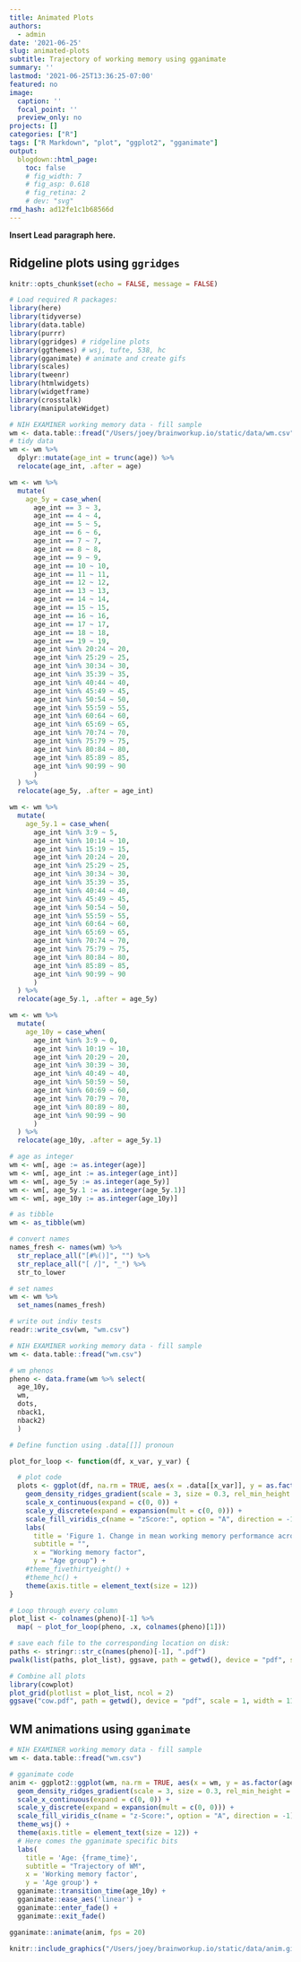 ```yaml
---
title: Animated Plots
authors:
  - admin
date: '2021-06-25'
slug: animated-plots
subtitle: Trajectory of working memory using gganimate
summary: ''
lastmod: '2021-06-25T13:36:25-07:00'
featured: no
image:
  caption: ''
  focal_point: ''
  preview_only: no
projects: []
categories: ["R"]
tags: ["R Markdown", "plot", "ggplot2", "gganimate"]
output:
  blogdown::html_page:
    toc: false
    # fig_width: 7
    # fig_asp: 0.618
    # fig_retina: 2
    # dev: "svg"
rmd_hash: ad12fe1c1b68566d
---
```


**Insert Lead paragraph here.**

## Ridgeline plots using `ggridges`

```r
knitr::opts_chunk$set(echo = FALSE, message = FALSE)
```

```r
# Load required R packages:
library(here)
library(tidyverse)
library(data.table)
library(purrr)
library(ggridges) # ridgeline plots
library(ggthemes) # wsj, tufte, 538, hc
library(gganimate) # animate and create gifs
library(scales)
library(tweenr)
library(htmlwidgets)
library(widgetframe)
library(crosstalk)
library(manipulateWidget)
```

```r
# NIH EXAMINER working memory data - fill sample
wm <- data.table::fread("/Users/joey/brainworkup.io/static/data/wm.csv")
# tidy data
wm <- wm %>%
  dplyr::mutate(age_int = trunc(age)) %>%
  relocate(age_int, .after = age)

wm <- wm %>%
  mutate(
    age_5y = case_when(
      age_int == 3 ~ 3,
      age_int == 4 ~ 4,
      age_int == 5 ~ 5,
      age_int == 6 ~ 6,
      age_int == 7 ~ 7,
      age_int == 8 ~ 8,
      age_int == 9 ~ 9,
      age_int == 10 ~ 10,
      age_int == 11 ~ 11,
      age_int == 12 ~ 12,
      age_int == 13 ~ 13,
      age_int == 14 ~ 14,
      age_int == 15 ~ 15,
      age_int == 16 ~ 16,
      age_int == 17 ~ 17,
      age_int == 18 ~ 18,
      age_int == 19 ~ 19,
      age_int %in% 20:24 ~ 20,
      age_int %in% 25:29 ~ 25,
      age_int %in% 30:34 ~ 30,
      age_int %in% 35:39 ~ 35,
      age_int %in% 40:44 ~ 40,
      age_int %in% 45:49 ~ 45,
      age_int %in% 50:54 ~ 50,
      age_int %in% 55:59 ~ 55,
      age_int %in% 60:64 ~ 60,
      age_int %in% 65:69 ~ 65,
      age_int %in% 70:74 ~ 70,
      age_int %in% 75:79 ~ 75,
      age_int %in% 80:84 ~ 80,
      age_int %in% 85:89 ~ 85,
      age_int %in% 90:99 ~ 90
      )
  ) %>%
  relocate(age_5y, .after = age_int)

wm <- wm %>%
  mutate(
    age_5y.1 = case_when(
      age_int %in% 3:9 ~ 5,
      age_int %in% 10:14 ~ 10,
      age_int %in% 15:19 ~ 15,
      age_int %in% 20:24 ~ 20,
      age_int %in% 25:29 ~ 25,
      age_int %in% 30:34 ~ 30,
      age_int %in% 35:39 ~ 35,
      age_int %in% 40:44 ~ 40,
      age_int %in% 45:49 ~ 45,
      age_int %in% 50:54 ~ 50,
      age_int %in% 55:59 ~ 55,
      age_int %in% 60:64 ~ 60,
      age_int %in% 65:69 ~ 65,
      age_int %in% 70:74 ~ 70,
      age_int %in% 75:79 ~ 75,
      age_int %in% 80:84 ~ 80,
      age_int %in% 85:89 ~ 85,
      age_int %in% 90:99 ~ 90
      )
  ) %>%
  relocate(age_5y.1, .after = age_5y)

wm <- wm %>%
  mutate(
    age_10y = case_when(
      age_int %in% 3:9 ~ 0,
      age_int %in% 10:19 ~ 10,
      age_int %in% 20:29 ~ 20,
      age_int %in% 30:39 ~ 30,
      age_int %in% 40:49 ~ 40,
      age_int %in% 50:59 ~ 50,
      age_int %in% 60:69 ~ 60,
      age_int %in% 70:79 ~ 70,
      age_int %in% 80:89 ~ 80,
      age_int %in% 90:99 ~ 90
      )
  ) %>%
  relocate(age_10y, .after = age_5y.1)

# age as integer
wm <- wm[, age := as.integer(age)]
wm <- wm[, age_int := as.integer(age_int)]
wm <- wm[, age_5y := as.integer(age_5y)]
wm <- wm[, age_5y.1 := as.integer(age_5y.1)]
wm <- wm[, age_10y := as.integer(age_10y)]

# as tibble
wm <- as_tibble(wm)

# convert names
names_fresh <- names(wm) %>%
  str_replace_all("[#%()]", "") %>%
  str_replace_all("[ /]", "_") %>%
  str_to_lower

# set names
wm <- wm %>%
  set_names(names_fresh)

# write out indiv tests
readr::write_csv(wm, "wm.csv")
```

```r
# NIH EXAMINER working memory data - fill sample
wm <- data.table::fread("wm.csv")

# wm phenos
pheno <- data.frame(wm %>% select(
  age_10y,
  wm,
  dots,
  nback1,
  nback2)
  )

# Define function using .data[[]] pronoun

plot_for_loop <- function(df, x_var, y_var) {

  # plot code
  plots <- ggplot(df, na.rm = TRUE, aes(x = .data[[x_var]], y = as.factor(.data[[y_var]]), fill = stat(x))) +
    geom_density_ridges_gradient(scale = 3, size = 0.3, rel_min_height = 0.01, gradient_lwd = 0.5) +
    scale_x_continuous(expand = c(0, 0)) +
    scale_y_discrete(expand = expansion(mult = c(0, 0))) +
    scale_fill_viridis_c(name = "zScore:", option = "A", direction = -1) +
    labs(
      title = 'Figure 1. Change in mean working memory performance across the lifespan',
      subtitle = "",
      x = "Working memory factor",
      y = "Age group") +
    #theme_fivethirtyeight() +
    #theme_hc() +
    theme(axis.title = element_text(size = 12))
}

# Loop through every column
plot_list <- colnames(pheno)[-1] %>%
  map( ~ plot_for_loop(pheno, .x, colnames(pheno)[1]))

# save each file to the corresponding location on disk:
paths <- stringr::str_c(names(pheno)[-1], ".pdf")
pwalk(list(paths, plot_list), ggsave, path = getwd(), device = "pdf", scale = 1, width = 11.69, height = 8.27, units = "in")

# Combine all plots
library(cowplot)
plot_grid(plotlist = plot_list, ncol = 2)
ggsave("cow.pdf", path = getwd(), device = "pdf", scale = 1, width = 11.69, height = 8.27, units = "in")
```

## WM animations using `gganimate`

```r
# NIH EXAMINER working memory data - fill sample
wm <- data.table::fread("wm.csv")

# gganimate code
anim <- ggplot2::ggplot(wm, na.rm = TRUE, aes(x = wm, y = as.factor(age_10y), fill = stat(x))) +
  geom_density_ridges_gradient(scale = 3, size = 0.3, rel_min_height = 0.01, gradient_lwd = 0.5) +
  scale_x_continuous(expand = c(0, 0)) +
  scale_y_discrete(expand = expansion(mult = c(0, 0))) +
  scale_fill_viridis_c(name = "z-Score:", option = "A", direction = -1) +
  theme_wsj() +
  theme(axis.title = element_text(size = 12)) +
  # Here comes the gganimate specific bits
  labs(
    title = 'Age: {frame_time}',
    subtitle = "Trajectory of WM",
    x = 'Working memory factor',
    y = 'Age group') +
  gganimate::transition_time(age_10y) +
  gganimate::ease_aes('linear') +
  gganimate::enter_fade() +
  gganimate::exit_fade()
```

```r
gganimate::animate(anim, fps = 20)
```

```r
knitr::include_graphics("/Users/joey/brainworkup.io/static/data/anim.gif")
```
